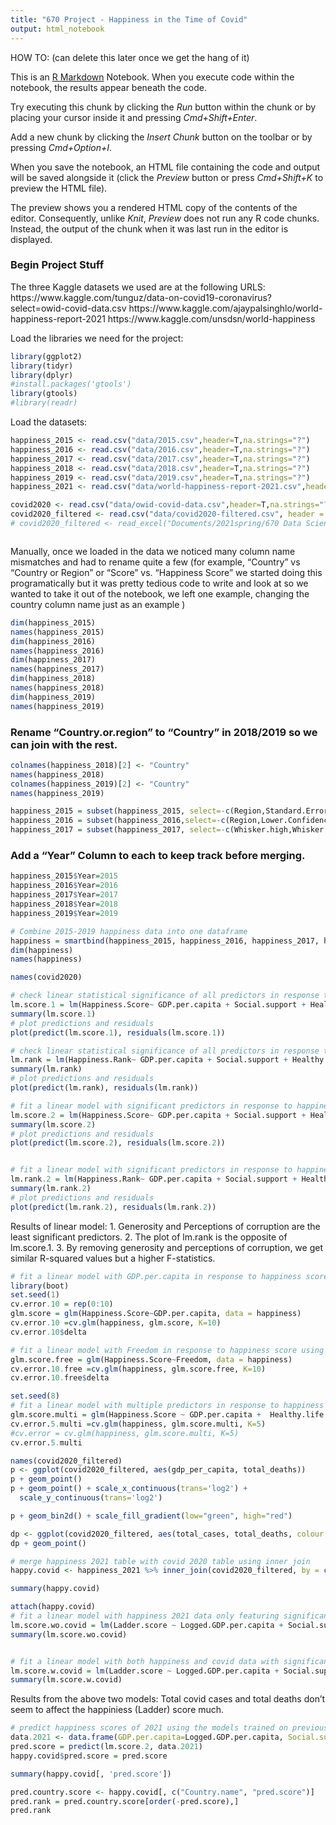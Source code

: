 ```yaml
---
title: "670 Project - Happiness in the Time of Covid"
output: html_notebook
---
```

HOW TO: (can delete this later once we get the hang of it)

This is an [R Markdown](http://rmarkdown.rstudio.com) Notebook. When you execute code within the notebook, the results appear beneath the code. 

Try executing this chunk by clicking the *Run* button within the chunk or by placing your cursor inside it and pressing *Cmd+Shift+Enter*. 

Add a new chunk by clicking the *Insert Chunk* button on the toolbar or by pressing *Cmd+Option+I*.

When you save the notebook, an HTML file containing the code and output will be saved alongside it (click the *Preview* button or press *Cmd+Shift+K* to preview the HTML file). 

The preview shows you a rendered HTML copy of the contents of the editor. Consequently, unlike *Knit*, *Preview* does not run any R code chunks. Instead, the output of the chunk when it was last run in the editor is displayed.

### Begin Project Stuff 

The three Kaggle datasets we used are at the following URLS:
https://www.kaggle.com/tunguz/data-on-covid19-coronavirus?select=owid-covid-data.csv
https://www.kaggle.com/ajaypalsinghlo/world-happiness-report-2021
https://www.kaggle.com/unsdsn/world-happiness

Load the libraries we need for the project:
```r
library(ggplot2)
library(tidyr)
library(dplyr)
#install.packages('gtools')
library(gtools)
#library(readr)
```

Load the datasets:


```r
happiness_2015 <- read.csv("data/2015.csv",header=T,na.strings="?")
happiness_2016 <- read.csv("data/2016.csv",header=T,na.strings="?")
happiness_2017 <- read.csv("data/2017.csv",header=T,na.strings="?")
happiness_2018 <- read.csv("data/2018.csv",header=T,na.strings="?")
happiness_2019 <- read.csv("data/2019.csv",header=T,na.strings="?")
happiness_2021 <- read.csv("data/world-happiness-report-2021.csv",header=T,na.strings="?")

covid2020 <- read.csv("data/owid-covid-data.csv",header=T,na.strings="?")
covid2020_filtered <- read.csv("data/covid2020-filtered.csv", header = T, na.strings = "?")
# covid2020_filtered <- read_excel("Documents/2021spring/670 Data Science/project/covid2020-filtered.xlsx")
```


```r

```

Manually, once we loaded in the data we noticed many column name mismatches and had to rename quite a few (for example, "Country" vs "Country or Region" or "Score" vs. "Happiness Score" we started doing this programatically but it was pretty tedious code to write and look at so we wanted to take it out of the notebook, we left one example, changing the country column name just as an example )
```r
dim(happiness_2015)
names(happiness_2015)
dim(happiness_2016)
names(happiness_2016)
dim(happiness_2017)
names(happiness_2017)
dim(happiness_2018)
names(happiness_2018)
dim(happiness_2019)
names(happiness_2019)
```

### Rename "Country.or.region" to "Country" in 2018/2019 so we can join with the rest.
```r
colnames(happiness_2018)[2] <- "Country"
names(happiness_2018)
colnames(happiness_2019)[2] <- "Country"
names(happiness_2019)

happiness_2015 = subset(happiness_2015, select=-c(Region,Standard.Error,Dystopia.Residual))
happiness_2016 = subset(happiness_2016,select=-c(Region,Lower.Confidence.Interval,Upper.Confidence.Interval,Dystopia.Residual))
happiness_2017 = subset(happiness_2017, select=-c(Whisker.high,Whisker.low,Dystopia.Residual))
```
### Add a "Year" Column to each to keep track before merging.
```r
happiness_2015$Year=2015
happiness_2016$Year=2016
happiness_2017$Year=2017
happiness_2018$Year=2018
happiness_2019$Year=2019
```


```r
# Combine 2015-2019 happiness data into one dataframe
happiness = smartbind(happiness_2015, happiness_2016, happiness_2017, happiness_2018, happiness_2019)
dim(happiness)
names(happiness)
```
```r
names(covid2020)
```


```r
# check linear statistical significance of all predictors in response to happiness score. 
lm.score.1 = lm(Happiness.Score~ GDP.per.capita + Social.support + Healthy.life.expectancy + Freedom + Generosity + Perceptions.of.corruption, data = happiness)
summary(lm.score.1)
# plot predictions and residuals
plot(predict(lm.score.1), residuals(lm.score.1))
```
```r
# check linear statistical significance of all predictors in response to happiness rank. 
lm.rank = lm(Happiness.Rank~ GDP.per.capita + Social.support + Healthy.life.expectancy + Freedom + Generosity + Perceptions.of.corruption, data = happiness)
summary(lm.rank)
# plot predictions and residuals
plot(predict(lm.rank), residuals(lm.rank))
```

```r
# fit a linear model with significant predictors in response to happiness score. 
lm.score.2 = lm(Happiness.Score~ GDP.per.capita + Social.support + Healthy.life.expectancy + Freedom, data = happiness)
summary(lm.score.2)
# plot predictions and residuals
plot(predict(lm.score.2), residuals(lm.score.2))


# fit a linear model with significant predictors in response to happiness rank. 
lm.rank.2 = lm(Happiness.Rank~ GDP.per.capita + Social.support + Healthy.life.expectancy + Freedom, data = happiness)
summary(lm.rank.2)
# plot predictions and residuals
plot(predict(lm.rank.2), residuals(lm.rank.2))
```
Results of linear model: 
1. Generosity and Perceptions of corruption are the least significant predictors.
2. The plot of lm.rank is the opposite of lm.score.1.
3. By removing generosity and perceptions of corruption, we get similar R-squared values but a higher F-statistics.


```r
# fit a linear model with GDP.per.capita in response to happiness score using K-fold cross validation.
library(boot)
set.seed(1)
cv.error.10 = rep(0:10)
glm.score = glm(Happiness.Score~GDP.per.capita, data = happiness)
cv.error.10 =cv.glm(happiness, glm.score, K=10)
cv.error.10$delta
```


```r
# fit a linear model with Freedom in response to happiness score using K-fold cross validation.
glm.score.free = glm(Happiness.Score~Freedom, data = happiness)
cv.error.10.free =cv.glm(happiness, glm.score.free, K=10)
cv.error.10.free$delta
```




```r
set.seed(8)
# fit a linear model with multiple predictors in response to happiness score using K-fold cross validation.
glm.score.multi = glm(Happiness.Score ~ GDP.per.capita +  Healthy.life.expectancy + Freedom, data = happiness)
cv.error.5.multi =cv.glm(happiness, glm.score.multi, K=5)
#cv.error = cv.glm(happiness, glm.score.multi, K=5)
cv.error.5.multi
```
```r
names(covid2020_filtered)
p <- ggplot(covid2020_filtered, aes(gdp_per_capita, total_deaths)) 
p + geom_point()
p + geom_point() + scale_x_continuous(trans='log2') +
  scale_y_continuous(trans='log2')

```
```r
p + geom_bin2d() + scale_fill_gradient(low="green", high="red")
```
```r
dp <- ggplot(covid2020_filtered, aes(total_cases, total_deaths, colour = continent)) 
dp + geom_point()
```

```r
# merge happiness 2021 table with covid 2020 table using inner join
happy.covid <- happiness_2021 %>% inner_join(covid2020_filtered, by = c("Country.name" = "location"))

summary(happy.covid)
```


```r
attach(happy.covid)
# fit a linear model with happiness 2021 data only featuring significant predictors in response to happiness score.
lm.score.wo.covid = lm(Ladder.score ~ Logged.GDP.per.capita + Social.support + Healthy.life.expectancy+ Freedom.to.make.life.choices + Generosity + Perceptions.of.corruption, data=happy.covid)
summary(lm.score.wo.covid)


# fit a linear model with both happiness and covid data with significant predictors in response to happiness score.
lm.score.w.covid = lm(Ladder.score ~ Logged.GDP.per.capita + Social.support + Healthy.life.expectancy+ Freedom.to.make.life.choices + Generosity + Perceptions.of.corruption + total_cases + total_deaths, data=happy.covid)
summary(lm.score.w.covid)
```

Results from the above two models:
Total covid cases and total deaths don't seem to affect the happiniess (Ladder) score much.

```r
# predict happiness scores of 2021 using the models trained on previous years' data
data.2021 <- data.frame(GDP.per.capita=Logged.GDP.per.capita, Social.support = Social.support, Healthy.life.expectancy = Healthy.life.expectancy, Freedom=Freedom.to.make.life.choices)
pred.score = predict(lm.score.2, data.2021)
happy.covid$pred.score = pred.score

summary(happy.covid[, 'pred.score'])

pred.country.score <- happy.covid[, c("Country.name", "pred.score")]
pred.rank = pred.country.score[order(-pred.score),]
pred.rank
```